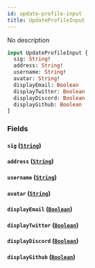 ```yaml
---
id: update-profile-input
title: UpdateProfileInput
---
```



No description

```graphql
input UpdateProfileInput {
  sig: String!
  address: String!
  username: String!
  avatar: String!
  displayEmail: Boolean
  displayTwitter: Boolean
  displayDiscord: Boolean
  displayGithub: Boolean
}
```


### Fields

#### `sig` ([`String`](../../references/scalars/string))




#### `address` ([`String`](../../references/scalars/string))




#### `username` ([`String`](../../references/scalars/string))




#### `avatar` ([`String`](../../references/scalars/string))




#### `displayEmail` ([`Boolean`](../../references/scalars/boolean))




#### `displayTwitter` ([`Boolean`](../../references/scalars/boolean))




#### `displayDiscord` ([`Boolean`](../../references/scalars/boolean))




#### `displayGithub` ([`Boolean`](../../references/scalars/boolean))






